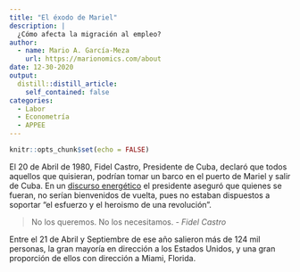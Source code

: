 ```yaml
---
title: "El éxodo de Mariel"
description: |
  ¿Cómo afecta la migración al empleo?
author:
  - name: Mario A. García-Meza
    url: https://marionomics.com/about
date: 12-30-2020
output:
  distill::distill_article:
    self_contained: false
categories:
  - Labor
  - Econometría
  - APPEE
---
```



```r
knitr::opts_chunk$set(echo = FALSE)
```

El 20 de Abril de 1980, Fidel Castro, Presidente de Cuba, declaró que todos aquellos que quisieran, podrían tomar un barco en el puerto de Mariel y salir de Cuba. En un [discurso energético](https://youtu.be/_wAAp_5JZfI) el presidente aseguró que quienes se fueran, no serían bienvenidos de vuelta, pues no estaban dispuestos a soportar "el esfuerzo y el heroismo de una revolución".

 > No los queremos. No los necesitamos.
- _Fidel Castro_

Entre el 21 de Abril y Septiembre de ese año salieron más de 124 mil personas, la gran mayoría en dirección a los Estados Unidos, y una gran proporción de ellos con dirección a Miami, Florida.


